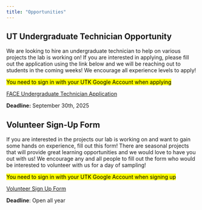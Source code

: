 ```yaml
---
title: "Opportunities"
---
```


## UT Undergraduate Technician Opportunity

We are looking to hire an undergraduate technician to help on various projects the lab is working on! If you are interested in applying, please fill out the application using the link below and we will be reaching out to students in the coming weeks! We encourage all experience levels to apply!

[You need to sign in with your UTK Google Account when applying]{.mark}

[FACE Undergraduate Technician Application](https://docs.google.com/forms/d/1jDkz1H4FdJpNW3Wg6gF5K5hPEjPQXlmVa_VfUXhlw4Q/edit)

**Deadline:** September 30th, 2025

## Volunteer Sign-Up Form

If you are interested in the projects our lab is working on and want to gain some hands on experience, fill out this form! There are seasonal projects that will provide great learning opportunities and we would love to have you out with us! We encourage any and all people to fill out the form who would be interested to volunteer with us for a day of sampling!

[You need to sign in with your UTK Google Account when signing up]{.mark}

[Volunteer Sign Up Form](https://docs.google.com/forms/d/1YLUMSWGRt8R1QC52l4-2wjR_lVdnfVq8xzzBreAFO7Q/edit)

**Deadline**: Open all year
